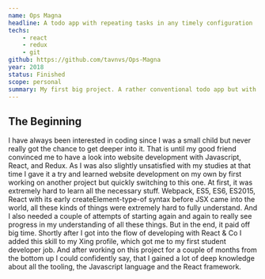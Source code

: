 ```yaml
---
name: Ops Magna
headline: A todo app with repeating tasks in any timely configuration
techs:
    - react
    - redux
    - git
github: https://github.com/tavnvs/Ops-Magna
year: 2018
status: Finished
scope: personal
summary: My first big project. A rather conventional todo app but with capabilities to define recurring tasks in a very flexible way, e.g. recurring every 5th last day in a month or every 20th day of a year. I created it with React and Redux which I got recommended to work on by a good friend who then finally dragged me into the world of coding. I spent a lot of time on it, developed it end-to-end on my own and in the end had a quite well-working end product. It was still only a website but I even used it for a short time on my phone for myself.
---
```


## The Beginning

I have always been interested in coding since I was a small child but never really got the chance to get deeper into it. That is until my good friend convinced me to have a look into website development with Javascript, React, and Redux. As I was also slightly unsatisfied with my studies at that time I gave it a try and learned website development on my own by first working on another project but quickly switching to this one. At first, it was extremely hard to learn all the necessary stuff. Webpack, ES5, ES6, ES2015, React with its early createElement-type-of syntax before JSX came into the world, all these kinds of things were extremely hard to fully understand. And I also needed a couple of attempts of starting again and again to really see progress in my understanding of all these things. But in the end, it paid off big time. Shortly after I got into the flow of developing with React & Co I added this skill to my Xing profile, which got me to my first student developer job. And after working on this project for a couple of months from the bottom up I could confidently say, that I gained a lot of deep knowledge about all the tooling, the Javascript language and the React framework.
